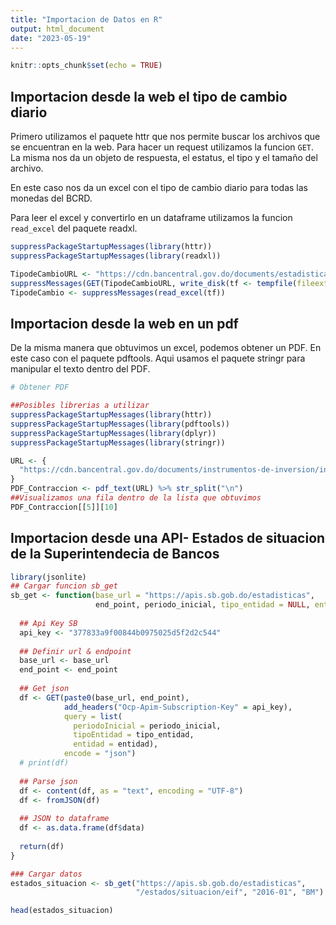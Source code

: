 ```yaml
---
title: "Importacion de Datos en R"
output: html_document
date: "2023-05-19"
---
```


```r
knitr::opts_chunk$set(echo = TRUE)
```

## Importacion desde la web el tipo de cambio diario

Primero utilizamos el paquete httr que nos permite buscar los archivos que se encuentran en la web. Para hacer un request utilizamos la funcion `GET`. La misma nos da un objeto de respuesta, el estatus, el tipo y el tamaño del archivo.

En este caso nos da un excel con el tipo de cambio diario para todas las monedas del BCRD.

Para leer el excel y convertirlo en un dataframe utilizamos la funcion `read_excel` del paquete readxl.

```r
suppressPackageStartupMessages(library(httr))
suppressPackageStartupMessages(library(readxl))

TipodeCambioURL <- "https://cdn.bancentral.gov.do/documents/estadisticas/mercado-cambiario/documents/TASAS_CONVERTIBLES_OTRAS_MONEDAS.xlsx?v=1662073856117"
suppressMessages(GET(TipodeCambioURL, write_disk(tf <- tempfile(fileext = ".xlsx"))))
TipodeCambio <- suppressMessages(read_excel(tf))

```

## Importacion desde la web en un pdf

De la misma manera que obtuvimos un excel, podemos obtener un PDF. En este caso con el paquete pdftools. Aqui usamos el paquete stringr para manipular el texto dentro del PDF.

```r
# Obtener PDF

##Posibles librerias a utilizar
suppressPackageStartupMessages(library(httr))
suppressPackageStartupMessages(library(pdftools))
suppressPackageStartupMessages(library(dplyr))
suppressPackageStartupMessages(library(stringr))

URL <- {
  "https://cdn.bancentral.gov.do/documents/instrumentos-de-inversion/instrumentos-operaciones-de-mercado-abierto/documents/Resultados_Contraccion_Expansion.pdf?v=1648831730568"
}
PDF_Contraccion <- pdf_text(URL) %>% str_split("\n")
##Visualizamos una fila dentro de la lista que obtuvimos
PDF_Contraccion[[5]][10]
```

## Importacion desde una API- Estados de situacion de la Superintendecia de Bancos

```r
library(jsonlite)
## Cargar funcion sb_get
sb_get <- function(base_url = "https://apis.sb.gob.do/estadisticas", 
                   end_point, periodo_inicial, tipo_entidad = NULL, entidad = NULL){
  
  ## Api Key SB
  api_key <- "377833a9f00844b0975025d5f2d2c544"
  
  ## Definir url & endpoint
  base_url <- base_url
  end_point <- end_point
  
  ## Get json
  df <- GET(paste0(base_url, end_point),
            add_headers("Ocp-Apim-Subscription-Key" = api_key),
            query = list(
              periodoInicial = periodo_inicial,
              tipoEntidad = tipo_entidad,
              entidad = entidad),
            encode = "json")
  # print(df)
  
  ## Parse json
  df <- content(df, as = "text", encoding = "UTF-8")
  df <- fromJSON(df)
  
  ## JSON to dataframe
  df <- as.data.frame(df$data)
  
  return(df)
}

### Cargar datos
estados_situacion <- sb_get("https://apis.sb.gob.do/estadisticas", 
                            "/estados/situacion/eif", "2016-01", "BM")
```

```r
head(estados_situacion)
```

## 
